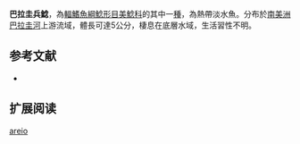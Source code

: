 {{Speciesbox
| name = 巴拉圭兵鯰
| image =  
| image_width = 250px
| image_caption = 
| status = NE
| status_system = IUCN3.1
| genus = Corydoras
| species = areio
| authority = [[Knaack|Knaack]], 2000
| synonyms =  
}}

'''巴拉圭兵鯰'''，為[[輻鰭魚綱|輻鰭魚綱]][[鯰形目|鯰形目]][[美鯰科|美鯰科]]的其中一[[種|種]]，為熱帶淡水魚。分布於[[南美洲|南美洲]][[巴拉圭河|巴拉圭河]]上游流域，體長可達5公分，棲息在底層水域，生活習性不明。

==参考文献==
*{{FishBase_species|genus=Corydoras|species=areio|year=2014|month=11}}

== 扩展阅读 ==
{{refbegin}}
{{wikispecies-inline|Corydoras areio|巴拉圭兵鯰}}
{{refend}}
{{Taxonbar|from=Q6430163}}

[[Category:兵鯰屬|areio]]
{{animal-stub}}